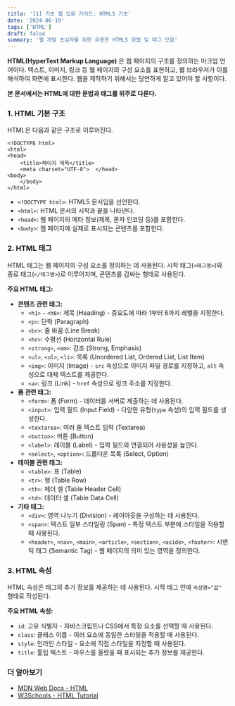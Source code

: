 ```yaml
---
title: '[1] 기초 웹 입문 가이드: HTML5 기초'
date: '2024-06-19'
tags: ['HTML']
draft: false
summary: '웹 개발 초심자를 위한 유용한 HTML5 문법 및 태그 모음'
---
```


**HTML(HyperText Markup Language)** 은 웹 페이지의 구조를 정의하는 마크업 언어이다. 텍스트, 이미지, 링크 등 웹 페이지의 구성 요소를 표현하고, 웹 브라우저가 이를 해석하여 화면에 표시한다.
웹을 제작하기 위해서는 당연하게 알고 있어야 할 사항이다.

**본 문서에서는 HTML에 대한 문법과 태그를 위주로 다룬다.**

### 1. HTML 기본 구조

HTML은 다음과 같은 구조로 이루어진다.

```
<!DOCTYPE html>
<html>
<head>
    <title>페이지 제목</title>
    <meta charset="UTF-8">  </head>
<body>
    </body>
</html>
```

- `<!DOCTYPE html>`: HTML5 문서임을 선언한다.
- `<html>`: HTML 문서의 시작과 끝을 나타낸다.
- `<head>`: 웹 페이지의 메타 정보(제목, 문자 인코딩 등)를 포함한다.
- `<body>`: 웹 페이지에 실제로 표시되는 콘텐츠를 포함한다.

### 2. HTML 태그

HTML 태그는 웹 페이지의 구성 요소를 정의하는 데 사용된다. 시작 태그(`<태그명>`)와 종료 태그(`</태그명>`)로 이루어지며, 콘텐츠를 감싸는 형태로 사용된다.

**주요 HTML 태그:**

- **콘텐츠 관련 태그:**
    - `<h1>` - `<h6>`: 제목 (Heading) - 중요도에 따라 1부터 6까지 레벨을 지정한다.
    - `<p>`: 단락 (Paragraph)
    - `<br>`: 줄 바꿈 (Line Break)
    - `<hr>`: 수평선 (Horizontal Rule)
    - `<strong>`, `<em>`: 강조 (Strong, Emphasis)
    - `<ul>`, `<ol>`, `<li>`: 목록 (Unordered List, Ordered List, List Item)
    - `<img>`: 이미지 (Image) - `src` 속성으로 이미지 파일 경로를 지정하고, `alt` 속성으로 대체 텍스트를 제공한다.
    - `<a>`: 링크 (Link) - `href` 속성으로 링크 주소를 지정한다.
- **폼 관련 태그:**
    - `<form>`: 폼 (Form) - 데이터를 서버로 제출하는 데 사용된다.
    - `<input>`: 입력 필드 (Input Field) - 다양한 유형(`type` 속성)의 입력 필드를 생성한다.
    - `<textarea>`: 여러 줄 텍스트 입력 (Textarea)
    - `<button>`: 버튼 (Button)
    - `<label>`: 레이블 (Label) - 입력 필드와 연결되어 사용성을 높인다.
    - `<select>`, `<option>`: 드롭다운 목록 (Select, Option)
- **테이블 관련 태그:**
    - `<table>`: 표 (Table)
    - `<tr>`: 행 (Table Row)
    - `<th>`: 헤더 셀 (Table Header Cell)
    - `<td>`: 데이터 셀 (Table Data Cell)
- **기타 태그:**
    - `<div>`: 영역 나누기 (Division) - 레이아웃을 구성하는 데 사용된다.
    - `<span>`: 텍스트 일부 스타일링 (Span) - 특정 텍스트 부분에 스타일을 적용할 때 사용된다.
    - `<header>`, `<nav>`, `<main>`, `<article>`, `<section>`, `<aside>`, `<footer>`: 시맨틱 태그 (Semantic Tag) - 웹 페이지의 의미 있는 영역을 정의한다.

### 3. HTML 속성

HTML 속성은 태그의 추가 정보를 제공하는 데 사용된다. 시작 태그 안에 `속성명="값"` 형태로 작성된다.

**주요 HTML 속성:**

- `id`: 고유 식별자 - 자바스크립트나 CSS에서 특정 요소를 선택할 때 사용된다.
- `class`: 클래스 이름 - 여러 요소에 동일한 스타일을 적용할 때 사용된다.
- `style`: 인라인 스타일 - 요소에 직접 스타일을 지정할 때 사용된다.
- `title`: 툴팁 텍스트 - 마우스를 올렸을 때 표시되는 추가 정보를 제공한다.

### 더 알아보기

- [MDN Web Docs - HTML](https://developer.mozilla.org/ko/docs/Web/HTML)
- [W3Schools - HTML Tutorial](https://www.w3schools.com/html/)